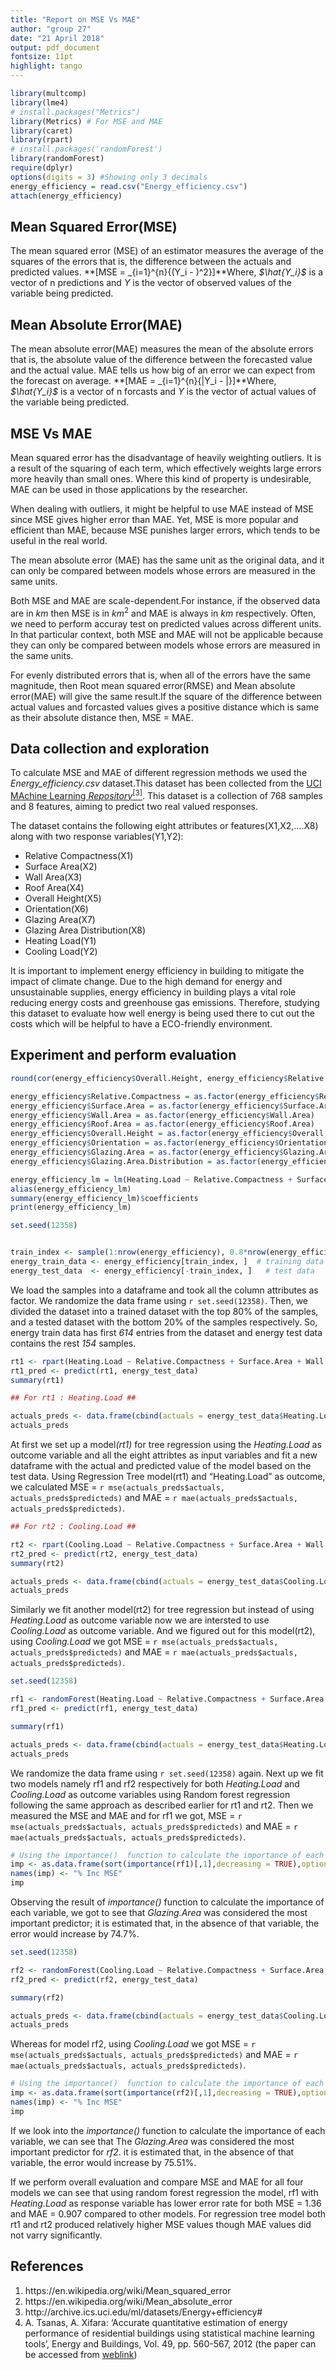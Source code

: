 ```yaml
---
title: "Report on MSE Vs MAE"
author: "group 27"
date: "21 April 2018"
output: pdf_document
fontsize: 11pt
highlight: tango
---
```

```r
library(multcomp)
library(lme4)
# install.packages("Metrics")
library(Metrics) # For MSE and MAE
library(caret)
library(rpart)
# install.packages('randomForest')
library(randomForest)
require(dplyr)
options(digits = 3) #Showing only 3 decimals
energy_efficiency = read.csv("Energy_efficiency.csv")
attach(energy_efficiency)
```


## Mean Squared Error(MSE)
The mean squared error (MSE) of an estimator measures the average of the squares of the errors that is, the difference between the actuals and predicted values.
**\[MSE = \frac{1}{n}\sum_{i=1}^{n}{(Y_i - \hat{Y_i})^2}\]**Where, *$\hat{Y_i}$* is a vector of n predictions and *Y* is the vector of observed values of the variable being predicted. 
 
## Mean Absolute Error(MAE)

The mean absolute error(MAE) measures the mean of the absolute errors that is, the absolute value of the difference between the forecasted value and the actual value. MAE tells us how big of an error we can expect from the forecast on average.
**\[MAE = \frac{1}{n}\sum_{i=1}^{n}{|Y_i - \hat{Y_i}|}\]**Where, *$\hat{Y_i}$* is a vector of n forcasts and *Y* is the vector of actual values of the variable being predicted. 

## MSE Vs MAE

Mean squared error has the disadvantage of heavily weighting outliers. It is a result of the squaring of each term, which effectively weights large errors more heavily than small ones. Where this kind of property is undesirable, MAE can be used in those applications by the researcher.

When dealing with outliers, it might be helpful to use MAE instead of MSE since MSE gives higher error than MAE. Yet, MSE is more popular and efficient than MAE, because MSE punishes larger errors, which tends to be useful in the real world.

The mean absolute error (MAE) has the same unit as the original data, and it can only be compared between models whose errors are measured in the same units.

Both MSE and MAE are scale-dependent.For instance, if the observed data are in $km$ then MSE is in $km^2$ and MAE is always in $km$ respectively. Often, we need to perform accuray test on predicted values across different units. In that particular context, both MSE and MAE will not be applicable because they can only be compared between models whose errors are measured in the same units. 

For evenly distributed errors that is, when all of the errors have the same magnitude, then Root mean squared error(RMSE) and Mean absolute error(MAE) will give the same result.If the square of the difference between actual values and forcasted values gives a positive distance which is same as their absolute distance then, MSE = MAE.

## Data collection and exploration

To calculate MSE and MAE of different regression methods we used the *Energy_efficiency.csv* dataset.This dataset has been collected from the [UCI MAchine Learning $Repository^[3]$](http://archive.ics.uci.edu/ml/datasets/Energy+efficiency#). This dataset is a collection of 768 samples and 8 features, aiming to predict two real valued responses.

The dataset contains the following eight attributes or features(X1,X2,....X8) along with two response variables(Y1,Y2):

*	Relative Compactness(X1) 
* Surface Area(X2) 
* Wall Area(X3) 
* Roof Area(X4) 
* Overall Height(X5) 
* Orientation(X6) 
* Glazing Area(X7)
* Glazing Area Distribution(X8)
* Heating Load(Y1)
* Cooling Load(Y2)

It is important to implement energy efficiency in building to mitigate the impact of climate change. Due to the high demand for energy and unsustainable supplies, energy efficiency in building plays a vital role reducing energy costs and greenhouse gas emissions. Therefore, studying this dataset to evaluate how well energy is being used there to cut out the costs which will be helpful to have a ECO-friendly environment.

## Experiment and perform evaluation

```r

round(cor(energy_efficiency$Overall.Height, energy_efficiency$Relative.Compactness),2) # to check co-relation

energy_efficiency$Relative.Compactness = as.factor(energy_efficiency$Relative.Compactness)
energy_efficiency$Surface.Area = as.factor(energy_efficiency$Surface.Area)
energy_efficiency$Wall.Area = as.factor(energy_efficiency$Wall.Area)
energy_efficiency$Roof.Area = as.factor(energy_efficiency$Roof.Area)
energy_efficiency$Overall.Height = as.factor(energy_efficiency$Overall.Height)
energy_efficiency$Orientation = as.factor(energy_efficiency$Orientation)
energy_efficiency$Glazing.Area = as.factor(energy_efficiency$Glazing.Area)
energy_efficiency$Glazing.Area.Distribution = as.factor(energy_efficiency$Glazing.Area.Distribution)

energy_efficiency_lm = lm(Heating.Load ~ Relative.Compactness + Surface.Area + Wall.Area + Roof.Area + Overall.Height + Orientation + Glazing.Area + Glazing.Area.Distribution, data = energy_efficiency)
alias(energy_efficiency_lm)
summary(energy_efficiency_lm)$coefficients
print(energy_efficiency_lm)
```

```r
set.seed(12358)


train_index <- sample(1:nrow(energy_efficiency), 0.8*nrow(energy_efficiency))  # row indices for training data
energy_train_data <- energy_efficiency[train_index, ]  # training data
energy_test_data  <- energy_efficiency[-train_index, ]   # test data
```

We load the samples into a dataframe and took all the column attributes as factor. We randomize the data frame using `r set.seed(12358) `. Then, we divided the dataset into a trained dataset with the top 80% of the samples, and a tested dataset with the bottom 20% of the samples respectively. So, energy train data has first *614* entries from the dataset and energy test data contains the rest *154* samples.

```r
rt1 <- rpart(Heating.Load ~ Relative.Compactness + Surface.Area + Wall.Area + Roof.Area + Overall.Height + Orientation + Glazing.Area + Glazing.Area.Distribution, data = energy_train_data)
rt1_pred <- predict(rt1, energy_test_data) 
summary(rt1)

## For rt1 : Heating.Load ##

actuals_preds <- data.frame(cbind(actuals = energy_test_data$Heating.Load, predicteds = rt1_pred))  # actuals_predicteds dataframe for Heating.Load
actuals_preds
```

At first we set up a model*(rt1)* for tree regression using the *Heating.Load* as outcome variable and all the eight attribtes as input variables and fit a new dataframe with the actual and predicted value of the model based on the test data. 
Using Regression Tree model(rt1) and "Heating.Load" as outcome, we calculated MSE = `r mse(actuals_preds$actuals, actuals_preds$predicteds) ` and MAE = `r mae(actuals_preds$actuals, actuals_preds$predicteds) `. 

```r
## For rt2 : Cooling.Load ##

rt2 <- rpart(Cooling.Load ~ Relative.Compactness + Surface.Area + Wall.Area + Roof.Area + Overall.Height + Orientation + Glazing.Area + Glazing.Area.Distribution, data = energy_train_data)
rt2_pred <- predict(rt2, energy_test_data) 
summary(rt2)

actuals_preds <- data.frame(cbind(actuals = energy_test_data$Cooling.Load, predicteds = rt2_pred))  # actuals_predicteds dataframe for Cooling.Load
actuals_preds
```

Similarly we fit another model(rt2) for tree regression but instead of using *Heating.Load* as outcome variable now we are intersted to use *Cooling.Load* as outcome variable. And we figured out for this model(rt2), using *Cooling.Load* we got MSE = `r mse(actuals_preds$actuals, actuals_preds$predicteds) ` and MAE = `r mae(actuals_preds$actuals, actuals_preds$predicteds) `. 

```r
set.seed(12358)

rf1 <- randomForest(Heating.Load ~ Relative.Compactness + Surface.Area + Wall.Area + Roof.Area + Overall.Height + Orientation + Glazing.Area + Glazing.Area.Distribution, data = energy_train_data, importance = TRUE, ntree=1000)
rf1_pred <- predict(rf1, energy_test_data) 

summary(rf1)

actuals_preds <- data.frame(cbind(actuals = energy_test_data$Heating.Load, predicteds = rf1_pred))  # actuals_predicteds dataframe for Heating.Load
actuals_preds
```


We randomize the data frame using `r set.seed(12358) ` again. Next up we fit two models namely rf1 and rf2 respectively for both *Heating.Load* and *Cooling.Load* as outcome variables using Random forest regression following the same approach as described earlier for rt1 and rt2. Then we measured the MSE and MAE and for rf1 we got, MSE = `r mse(actuals_preds$actuals, actuals_preds$predicteds) ` and MAE = `r mae(actuals_preds$actuals, actuals_preds$predicteds) `. 

```r
# Using the importance()  function to calculate the importance of each variable
imp <- as.data.frame(sort(importance(rf1)[,1],decreasing = TRUE),optional = T)
names(imp) <- "% Inc MSE"
imp
```

Observing the result of *importance()*  function to calculate the importance of each variable, we got to see that *Glazing.Area* was considered the most important predictor; it is estimated that, in the absence of that variable, the error would increase by 74.7%. 

```r
set.seed(12358)

rf2 <- randomForest(Cooling.Load ~ Relative.Compactness + Surface.Area + Wall.Area + Roof.Area + Overall.Height + Orientation + Glazing.Area + Glazing.Area.Distribution, data = energy_train_data, importance = TRUE, ntree=1000)
rf2_pred <- predict(rf2, energy_test_data) 

summary(rf2)

actuals_preds <- data.frame(cbind(actuals = energy_test_data$Cooling.Load, predicteds = rf2_pred))  # actuals_predicteds dataframe for Cooling.Load
actuals_preds

```

Whereas for model rf2, using *Cooling.Load* we got MSE = `r mse(actuals_preds$actuals, actuals_preds$predicteds) ` and MAE = `r mae(actuals_preds$actuals, actuals_preds$predicteds) `. 

```r
# Using the importance()  function to calculate the importance of each variable
imp <- as.data.frame(sort(importance(rf2)[,1],decreasing = TRUE),optional = T)
names(imp) <- "% Inc MSE"
imp
```

If we look into the *importance()*  function to calculate the importance of each variable, we can see that The *Glazing.Area* was considered the most important predictor for *rf2*. it is estimated that, in the absence of that variable, the error would increase by 75.51%. 

If we perform overall evaluation and compare MSE and MAE for all four models we can see that using random forest regression the model, rf1 with *Heating.Load* as response variable has lower error rate for both MSE = 1.36  and MAE = 0.907 compared to other models. For regression tree model both rt1 and rt2 produced relatively higher MSE values though MAE values did not varry significantly.

## References

1. https://en.wikipedia.org/wiki/Mean_squared_error
2. https://en.wikipedia.org/wiki/Mean_absolute_error
3. http://archive.ics.uci.edu/ml/datasets/Energy+efficiency#
4. A. Tsanas, A. Xifara: 'Accurate quantitative estimation of energy performance of residential buildings using statistical machine learning tools', Energy and Buildings, Vol. 49, pp. 560-567, 2012 (the paper can be accessed from [weblink](http://people.maths.ox.ac.uk/tsanas/publications.html))